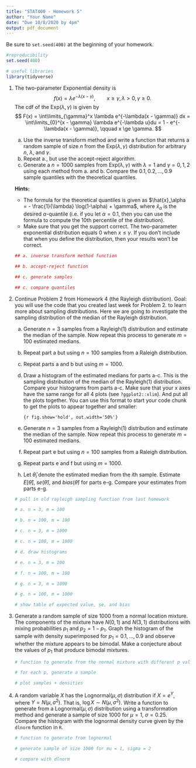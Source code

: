 ```yaml
---
title: "STAT400 - Homework 5"
author: "Your Name"
date: "Due 10/8/2020 by 4pm"
output: pdf_document
---
```

Be sure to `set.seed(400)` at the beginning of your homework.

```r
#reproducibility
set.seed(400)
```

```r
# useful libraries
library(tidyverse)
```

1. The two-parameter Exponential density is
    $$
    f(x) = \lambda e^{-\lambda(x - \gamma)}, \qquad x \ge \gamma, \lambda > 0, \gamma \ge 0.
    $$
    The cdf of the Exp($\lambda, \gamma$) is given by
    $$
    F(x) = \int\limits_{\gamma}^x \lambda e^{-\lambda(x - \gamma)} dx = \int\limits_{0}^{x - \gamma} \lambda e^{-\lambda u}du =  1 - e^{-\lambda(x - \gamma)}, \qquad x \ge \gamma.
    $$
    
    a. Use the inverse transform method and write a function that returns a random sample of size $n$ from the Exp($\lambda, \gamma$) distribution for arbitrary $n$, $\lambda$, and $\gamma$.
    b. Repeat a., but use the accept-reject algorithm.
    c. Generate a $n = 1000$ samples from Exp($\lambda, \gamma$) with $\lambda = 1$ and $\gamma = 0, 1, 2$ using each method from a. and b. Compare the $0.1, 0.2, \dots, 0.9$ sample quantiles with the theoretical quantiles.
    
    **Hints:**
    - The formula for the theoretical quantiles is given as $\hat{x}_\alpha = - \frac{1}{\lambda} \log(1-\alpha) + \gamma$, where $\hat{x}_\alpha$ is the desired $\alpha$-quantile (i.e. if you let $\alpha = 0.1$, then you can use the formula to compute the 10th percentile of the distribution).
    - Make sure that you get the support correct. The two-parameter exponential distribution equals 0 when $x \le \gamma$. If you don't include that when you define the distribution, then your results won't be correct.
    
    ```r
    ## a. inverse transform method function
    
    ## b. accept-reject function
    
    ## c. generate samples
    
    ## c. compare quantiles
    
    
    ```
 
2. Continue Problem 2 from Homework 4 (the Rayleigh distribution). Goal: you will use the code that you created last week for Problem 2. to learn more about sampling distributions. Here we are going to investigate the sampling distribution of the median of the Rayleigh distribution. 

    a. Generate $n = 3$ samples from a Rayleigh(1) distribution and estimate the median of the sample. Now repeat this process to generate $m=100$ estimated medians.
    b. Repeat part a but using $n=100$ samples from a Raleigh distribution.
    c. Repeat parts a and b but using $m=1000$.
    d. Draw a histogram of the estimated medians for parts a-c. This is the sampling distribution of the median of the Rayleigh(1) distribution. Compare your histograms from parts a-c. Make sure that your x axes have the same range for all 4 plots (see `?ggplot2::xlim`). And put all the plots together. You can use this format to start your code chunk to get the plots to appear together and smaller:
    
        `{r fig.show='hold', out.width='50%'}`
        
    e. Generate $n = 3$ samples from a Rayleigh(1) distribution and estimate the median of the sample. Now repeat this process to generate $m=100$ estimated medians.
    f. Repeat part e but using $n=100$ samples from a Raleigh distribution.
    g. Repeat parts e and f but using $m=1000$.
    h. Let $\hat{\theta}_i$ denote the estimated median from the $i$th sample. Estimate $E[\hat{\theta}]$, $se(\hat{\theta})$, and $bias(\hat{\theta})$ for parts e-g. Compare your estimates from parts e-g. 
        
    ```r
    # pull in old rayleigh sampling function from last homework
    
    # a. n = 3, m = 100
    
    # b. n = 100, m = 100
    
    # c. n = 3, m = 1000
    
    # c. n = 100, m = 1000
    
    # d. draw histograms
    
    # e. n = 3, m = 100
    
    # f. n = 100, m = 100
    
    # g. n = 3, m = 1000
    
    # g. n = 100, m = 1000
    
    # show table of expected value, se, and bias
    
    
    ```
    
3. Generate a random sample of size $1000$ from a normal location mixture. The components of the mixture have $N(0, 1)$ and $N(3, 1)$ distributions with mixing probabilities $p_1$ and $p_2 = 1 - p_1$. Graph the histogram of the sample with density superimposed for $p_1 = 0.1, \dots, 0.9$ and observe whether the mixture appears to be bimodal. Make a conjecture about the values of $p_1$ that produce bimodal mixtures.

    ```r
    # function to generate from the normal mixture with different p values
    
    # for each p, generate a sample
    
    # plot samples + densities
    
    ```
        
4. A random variable $X$ has the Lognormal$(\mu, \sigma)$ distribution if $X = e^Y$, where $Y = N(\mu, \sigma^2)$. That is, $\log X \sim N(\mu, \sigma^2)$. Write a function to generate from a Lognormal$(\mu, \sigma)$ distribution using a transformation method and generate a sample of size $1000$ for $\mu = 1$, $\sigma = 0.25$. Compare the histogram with the lognormal density curve given by the `dlnorm` function in `R`.

    ```r
    # function to generate from lognormal
    
    # generate sample of size 1000 for mu = 1, sigma = 2
    
    # compare with dlnorm
    
    ```
